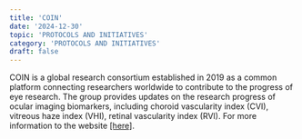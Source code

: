 ```yaml
---
title: 'COIN'
date: '2024-12-30'
topic: 'PROTOCOLS AND INITIATIVES'
category: 'PROTOCOLS AND INITIATIVES'
draft: false
---
```


<span className="font-bold">COIN</span> is a global research consortium established in 2019 as a common platform connecting researchers worldwide to contribute to the progress of eye research.
The group provides updates on the research progress of ocular imaging biomarkers, including choroid vascularity index (CVI), vitreous haze index (VHI), retinal vascularity index (RVI).
For more information to the website <a className="text-primary-400 underline" target="_blank" href="https://www.ocularimaging.net/home">[here]</a>.